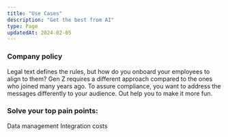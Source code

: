 ```yaml
---
title: "Use Cases"
description: "Get the best from AI"
type: Page
updatedAt: 2024-02-05
---
```


### Company policy

Legal text defines the rules, but how do you onboard your employees to align to them? Gen Z requires a different approach compared to the ones who joined many years ago. To assure compliance, you want to address the messages differently to your audience.
Out help you to make it more fun.

### Solve your top pain points:

Data management
Integration costs
